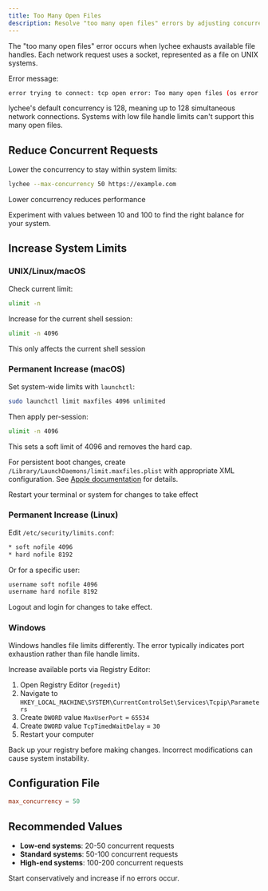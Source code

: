 ```yaml
---
title: Too Many Open Files
description: Resolve "too many open files" errors by adjusting concurrent requests or system limits.
---
```



The "too many open files" error occurs when lychee exhausts available file handles. Each network request uses a socket, represented as a file on UNIX systems.

Error message:

```bash
error trying to connect: tcp open error: Too many open files (os error 24)
```

lychee's default concurrency is 128, meaning up to 128 simultaneous network connections. Systems with low file handle limits can't support this many open files.

## Reduce Concurrent Requests

Lower the concurrency to stay within system limits:

```bash
lychee --max-concurrency 50 https://example.com
```

<Aside type="caution">Lower concurrency reduces performance</Aside>

Experiment with values between 10 and 100 to find the right balance for your system.

## Increase System Limits

### UNIX/Linux/macOS

Check current limit:

```bash
ulimit -n
```

Increase for the current shell session:

```bash
ulimit -n 4096
```

<Aside>This only affects the current shell session</Aside>

### Permanent Increase (macOS)

Set system-wide limits with `launchctl`:

```bash
sudo launchctl limit maxfiles 4096 unlimited
```

Then apply per-session:

```bash
ulimit -n 4096
```

This sets a soft limit of 4096 and removes the hard cap.

For persistent boot changes, create `/Library/LaunchDaemons/limit.maxfiles.plist` with appropriate XML configuration. See [Apple documentation](https://support.apple.com/) for details.

<Aside>Restart your terminal or system for changes to take effect</Aside>

### Permanent Increase (Linux)

Edit `/etc/security/limits.conf`:

```bash
* soft nofile 4096
* hard nofile 8192
```

Or for a specific user:

```bash
username soft nofile 4096
username hard nofile 8192
```

Logout and login for changes to take effect.

### Windows

Windows handles file limits differently. The error typically indicates port exhaustion rather than file handle limits.

Increase available ports via Registry Editor:

1. Open Registry Editor (`regedit`)
2. Navigate to `HKEY_LOCAL_MACHINE\SYSTEM\CurrentControlSet\Services\Tcpip\Parameters`
3. Create `DWORD` value `MaxUserPort` = `65534`
4. Create `DWORD` value `TcpTimedWaitDelay` = `30`
5. Restart your computer

<Aside type="caution">
  Back up your registry before making changes. Incorrect modifications can cause system instability.
</Aside>

## Configuration File

```toml title="lychee.toml"
max_concurrency = 50
```

## Recommended Values

- **Low-end systems**: 20-50 concurrent requests
- **Standard systems**: 50-100 concurrent requests
- **High-end systems**: 100-200 concurrent requests

Start conservatively and increase if no errors occur.
